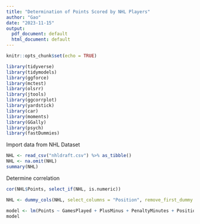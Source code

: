 ```yaml
---
title: "Determination of Points Scored by NHL Players"
author: "Gao"
date: "2023-11-15"
output:
  pdf_document: default
  html_document: default
---
```


```r
knitr::opts_chunk$set(echo = TRUE)
```

```r
library(tidyverse)
library(tidymodels)
library(ggforce)
library(mctest)
library(olsrr)
library(jtools)
library(ggcorrplot)
library(yardstick)
library(car)
library(moments)
library(GGally)
library(psych)
library(fastDummies)
```

Import data from NHL Dataset

```r
NHL <- read_csv("nhldraft.csv") %>% as_tibble()
NHL <- na.omit(NHL)
summary(NHL)
```

Determine correlation

```r
cor(NHL$Points, select_if(NHL, is.numeric))

NHL <- dummy_cols(NHL, select_columns = "Position", remove_first_dummy = TRUE)
```

```r
model <- lm(Points ~ GamesPlayed + PlusMinus + PenaltyMinutes + Position_D + Position_F + Position_G + Position_LW + Position_RW + Position_W, data = NHL)
model
```

